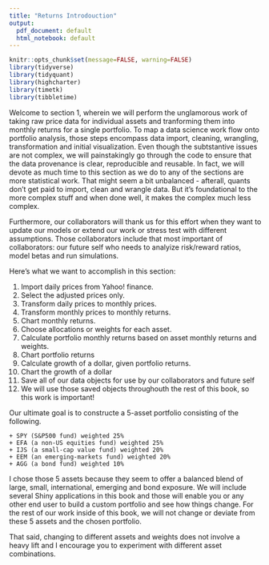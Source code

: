 ```yaml
---
title: "Returns Introdouction"
output:
  pdf_document: default
  html_notebook: default
---
```


```r
knitr::opts_chunk$set(message=FALSE, warning=FALSE)
library(tidyverse)
library(tidyquant)
library(highcharter)
library(timetk)
library(tibbletime)
```

Welcome to section 1, wherein we will perform the unglamorous work of taking raw price data for individual assets and tranforming them into monthly returns for a single portfolio. To map a data science work flow onto portfolio analysis, those steps encompass data import, cleaning, wrangling, transformation and initial visualization.  Even though the subtstantive issues are not complex, we will painstakingly go through the code to ensure that the data provenance is clear, reproducible and reusable. In fact, we will devote as much time to this section as we do to any of the sections are more statistical work. That might seem a bit unbalanced - afterall, quants don't get paid to import, clean and wrangle data. But it's foundational to the more complex stuff and when done well, it makes the complex much less complex. 

Furthermore, our collaborators will thank us for this effort when they want to update our models or extend our work or stress test with different assumptions. Those collaborators include that most important of collaborators: our future self who needs to analyize risk/reward ratios, model betas and run simulations. 

Here's what we want to accomplish in this section:

1) Import daily prices from Yahoo! finance.
2) Select the adjusted prices only. 
3) Transform daily prices to monthly prices. 
4) Transform monthly prices to monthly returns. 
5) Chart monthly returns.
6) Choose allocations or weights for each asset. 
7) Calculate portfolio monthly returns based on asset monthly returns and weights.
8) Chart portfolio returns
9) Calculate growth of a dollar, given portfolio returns. 
10) Chart the growth of a dollar
10) Save all of our data objects for use by our collaborators and future self
11) We will use those saved objects throughouth the rest of this book, so this work is important!

Our ultimate goal is to constructe a 5-asset portfolio consisting of the following.

    + SPY (S&P500 fund) weighted 25%
    + EFA (a non-US equities fund) weighted 25%
    + IJS (a small-cap value fund) weighted 20%
    + EEM (an emerging-markets fund) weighted 20%
    + AGG (a bond fund) weighted 10%

I chose those 5 assets because they seem to offer a balanced blend of large, small, international, emerging and bond exposure. We will include several Shiny applications in this book and those will enable you or any other end user to build a custom portfolio and see how things change.  For the rest of our work inside of this book, we will not change or deviate from these 5 assets and the chosen portfolio. 

That said, changing to different assets and weights does not involve a heavy lift and I encourage you to experiment with different asset combinations.
